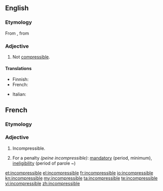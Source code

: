 ==English==

===Etymology===
From {{etyl|fr|en}} {{term|incompressible|lang=fr}}, from {{prefix|in|compressible}}

===Adjective===
{{en-adj|-}}

# Not [[compressible]].

====Translations====
{{trans-top|not compressible}}
* Finnish: {{t|fi|puristumaton}}
* French: {{t+|fr|incompressible}}
{{trans-mid}}
* Italian: {{t|it|incomprimibile}}
{{trans-bottom}}

==French==

===Etymology===
{{prefix|in|compressible}}

===Adjective===
{{fr-adj|mf}}

# Incompressible.
# {{context|law|lang=fr}} For a penalty ''(peine incompressible)'': [[mandatory]] (period, minimum), [[ineligibility]] (period of parole ~)

[[et:incompressible]]
[[el:incompressible]]
[[fr:incompressible]]
[[io:incompressible]]
[[kn:incompressible]]
[[my:incompressible]]
[[ta:incompressible]]
[[te:incompressible]]
[[vi:incompressible]]
[[zh:incompressible]]